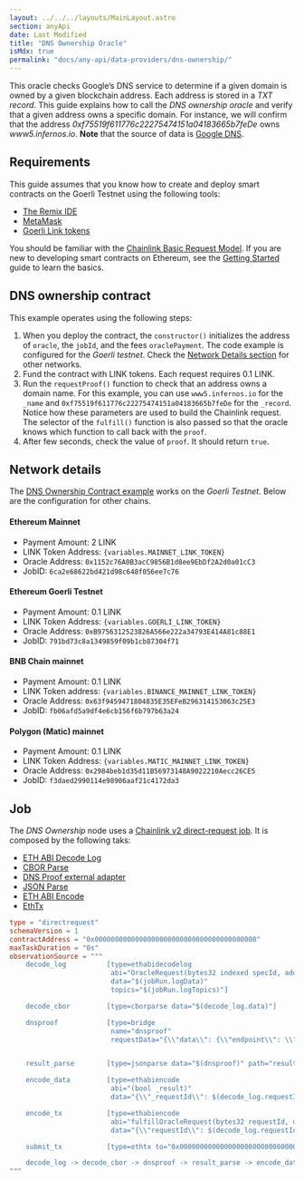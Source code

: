```yaml
---
layout: ../../../layouts/MainLayout.astro
section: anyApi
date: Last Modified
title: "DNS Ownership Oracle"
isMdx: true
permalink: "docs/any-api/data-providers/dns-ownership/"
---
```



This oracle checks Google’s DNS service to determine if a given domain is owned by a given blockchain address. Each address is stored in a _TXT record_.
This guide explains how to call the _DNS ownership oracle_ and verify that a given address owns a specific domain. For instance, we will confirm that the address _0xf75519f611776c22275474151a04183665b7feDe_ owns _www5.infernos.io_. **Note** that the source of data is [Google DNS](https://dns.google/resolve?name=www5.infernos.io&type=TXT).

## Requirements

This guide assumes that you know how to create and deploy smart contracts on the Goerli Testnet using the following tools:

- [The Remix IDE](https://remix.ethereum.org/)
- [MetaMask](https://metamask.io/)
- [Goerli Link tokens](/resources/link-token-contracts/#goerli-testnet)

You should be familiar with the [Chainlink Basic Request Model](/architecture-overview/architecture-request-model). If you are new to developing smart contracts on Ethereum, see the [Getting Started](/getting-started/conceptual-overview/) guide to learn the basics.

## DNS ownership contract

This example operates using the following steps:

1. When you deploy the contract, the `constructor()` initializes the address of `oracle`, the `jobId`, and the fees `oraclePayment`. The code example is configured for the _Goerli testnet_. Check the [Network Details section](#network-details) for other networks.
1. Fund the contract with LINK tokens. Each request requires 0.1 LINK.
1. Run the `requestProof()` function to check that an address owns a domain name. For this example, you can use `www5.infernos.io` for the `_name` and `0xf75519f611776c22275474151a04183665b7feDe` for the `_record`. Notice how these parameters are used to build the Chainlink request. The selector of the `fulfill()` function is also passed so that the oracle knows which function to call back with the `proof`.
1. After few seconds, check the value of `proof`. It should return `true`.

<CodeSample src="samples/DataProviders/DnsOwnership.sol" />

## Network details

The [DNS Ownership Contract example](#dns-ownership-contract) works on the _Goerli Testnet_. Below are the configuration for other chains.

#### Ethereum Mainnet

- Payment Amount: 2 LINK
- LINK Token Address: <code>{variables.MAINNET_LINK_TOKEN}</code>
- Oracle Address: `0x1152c76A0B3acC9856B1d8ee9EbDf2A2d0a01cC3`
- JobID: `6ca2e68622bd421d98c648f056ee7c76`

#### Ethereum Goerli Testnet

- Payment Amount: 0.1 LINK
- LINK Token Address: <code>{variables.GOERLI_LINK_TOKEN}</code>
- Oracle Address: `0xB9756312523826A566e222a34793E414A81c88E1`
- JobID: `791bd73c8a1349859f09b1cb87304f71`

#### BNB Chain mainnet

- Payment Amount: 0.1 LINK
- LINK Token address: <code>{variables.BINANCE_MAINNET_LINK_TOKEN}</code>
- Oracle Address: `0x63f9459471804835E35EFeB296314153063c25E3`
- JobID: `fb06afd5a9df4e6cb156f6b797b63a24`

#### Polygon (Matic) mainnet

- Payment Amount: 0.1 LINK
- LINK Token Address: <code>{variables.MATIC_MAINNET_LINK_TOKEN}</code>
- Oracle Address: `0x2984beb1d35d11B56973148A9022210Aecc26CE5`
- JobID: `f3daed2990114e98906aaf21c4172da3`

## Job

The _DNS Ownership_ node uses a [Chainlink v2 direct-request job](/chainlink-nodes/oracle-jobs/job-types/direct_request/). It is composed by the following taks:

- [ETH ABI Decode Log](/chainlink-nodes/oracle-jobs/task-types/task_eth_abi_decode_log/)
- [CBOR Parse](/chainlink-nodes/oracle-jobs/task-types/task_cborparse)
- [DNS Proof external adapter](https://github.com/smartcontractkit/external-adapters-js/tree/develop/packages/sources/dns-query#dns-proof-endpoint)
- [JSON Parse](/chainlink-nodes/oracle-jobs/task-types/task_jsonparse)
- [ETH ABI Encode](/chainlink-nodes/oracle-jobs/task-types/task_eth_abi_encode)
- [EthTx](/chainlink-nodes/oracle-jobs/task-types/task_eth_tx)

```toml
type = "directrequest"
schemaVersion = 1
contractAddress = "0x0000000000000000000000000000000000000000"
maxTaskDuration = "0s"
observationSource = """
    decode_log          [type=ethabidecodelog
                         abi="OracleRequest(bytes32 indexed specId, address requester, bytes32 requestId, uint256 payment, address callbackAddr, bytes4 callbackFunctionId, uint256 cancelExpiration, uint256 dataVersion, bytes data)"
                         data="$(jobRun.logData)"
                         topics="$(jobRun.logTopics)"]

    decode_cbor         [type=cborparse data="$(decode_log.data)"]

    dnsproof            [type=bridge
                         name="dnsproof"
                         requestData="{\\"data\\": {\\"endpoint\\": \\"dnsProof\\", \\"name\\": $(decode_cbor.name), \\"record\\": $(decode_cbor.record)}}"]


    result_parse        [type=jsonparse data="$(dnsproof)" path="result"]

    encode_data         [type=ethabiencode
                         abi="(bool _result)"
                         data="{\\"_requestId\\": $(decode_log.requestId),\\"_result\\": $(result_parse)}"]

    encode_tx           [type=ethabiencode
                         abi="fulfillOracleRequest(bytes32 requestId, uint256 payment, address callbackAddress, bytes4 callbackFunctionId, uint256 expiration, bytes32 data)"
                         data="{\\"requestId\\": $(decode_log.requestId),\\"payment\\": $(decode_log.payment),\\"callbackAddress\\": $(decode_log.callbackAddr),\\"callbackFunctionId\\": $(decode_log.callbackFunctionId),\\"expiration\\": $(decode_log.cancelExpiration),\\"data\\": $(encode_data)}"]

    submit_tx           [type=ethtx to="0x0000000000000000000000000000000000000000" data="$(encode_tx)" minConfirmations="2"]

    decode_log -> decode_cbor -> dnsproof -> result_parse -> encode_data -> encode_tx -> submit_tx
"""
```
